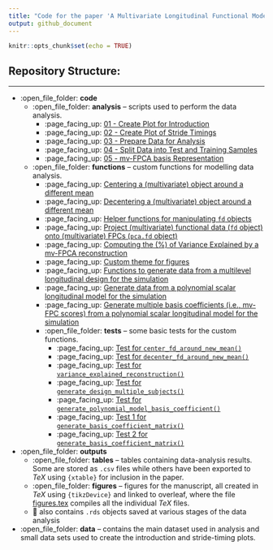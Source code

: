 ```yaml
---
title: "Code for the paper 'A Multivariate Longitudinal Functional Model for Repeatedly-Observed Human-Movement Data'"
output: github_document
---
```


```r
knitr::opts_chunk$set(echo = TRUE)
```


## Repository Structure:  

--- 
* :open_file_folder: **code**
  * :open_file_folder: **analysis** -- scripts used to perform the data analysis.
    * :page_facing_up: [01 - Create Plot for Introduction](code/analysis/01-introduction-plot.R)
    * :page_facing_up: [02 - Create Plot of Stride Timings](code/analysis/02-strides-timing-plot.R)
    * :page_facing_up: [03 - Prepare Data for Analysis](code/analysis/03-data-preparation.R)
    * :page_facing_up: [04 - Split Data into Test and Training Samples](code/analysis/04-test-train-split.R)
    * :page_facing_up: [05 - mv-FPCA basis Representation](code/analysis/05-basis-representation.R)
  * :open_file_folder: **functions** -- custom functions for modelling data analysis.
    * :page_facing_up: [Centering a (multivariate) object around a different mean](code/functions/center_fd_around_new_mean.R)
    * :page_facing_up: [Decentering a (multivariate) object around a different mean](code/functions/decenter_fd_around_new_mean.R)
    * :page_facing_up: [Helper functions for manipulating `fd` objects](code/functions/functions-helper-smoothing.R)
    * :page_facing_up: [Project (multivariate) functional data (`fd` object) onto (multivariate) FPCs (`pca.fd` object)](code/functions/project_data_onto_fpcs.R)  
    * :page_facing_up: [Computing the (%) of Variance Explained by a mv-FPCA reconstruction](code/functions/variance_explained_reconstruction.R)
    * :page_facing_up: [Custom theme for figures](code/functions/theme_gunning.R)
    * :page_facing_up: [Functions to generate data from a multilevel longitudinal design for the simulation](code/functions/generate_design.R)
    * :page_facing_up: [Generate data from a polynomial scalar longitudinal model for the simulation](code/functions/generate_polynomial_model_basis_coefficient.R)
    * :page_facing_up: [Generate multiple basis coefficients (i.e., mv-FPC scores) from a polynomial scalar longitudinal model for the simulation](code/functions/generate-basis-coefficient-matrix.R)
    * :open_file_folder: **tests** -- some basic tests for the custom functions.
      * :page_facing_up: [Test for `center_fd_around_new_mean()`](code/functions/tests/test-center_fd_around_new_mean.R)
      * :page_facing_up: [Test for `decenter_fd_around_new_mean()`](code/functions/tests/test-decenter_fd_around_new_mean.R)
      * :page_facing_up: [Test for `variance_explained_reconstruction()`](code/functions/tests/test-variance-explained-reconstruction.R)
      * :page_facing_up: [Test for `generate_design_multiple_subjects()`](code/functions/tests/test-generate-design.R)
       * :page_facing_up: [Test for `generate_polynomial_model_basis_coefficient()`](code/functions/tests/test-generate_polynomial_model_basis_coefficient.R)
       * :page_facing_up: [Test 1 for `generate_basis_coefficient_matrix()`](code/functions/tests/test-generate-basis-coefficient-matrix-01.R)
       * :page_facing_up: [Test 2 for `generate_basis_coefficient_matrix()`](code/functions/tests/test-generate-basis-coefficient-matrix-02.R)
* :open_file_folder: **outputs**
   * :open_file_folder: **tables** -- tables containing data-analysis results. Some are stored as `.csv` files while others have been exported to $TeX$ using `{xtable}` for inclusion in the paper.
   * :open_file_folder: **figures** -- figures for the manuscript, all created in $TeX$ using `{tikzDevice}` and linked to overleaf, where the file [figures.tex](outputs/figures/figures.tex) compiles all the individual $TeX$ files.
   * 💾 also contains `.rds` objects saved at various stages of the data analysis
* :open_file_folder: **data** -- contains the main dataset used in analysis and small data sets used to create the introduction and stride-timing plots.

    
